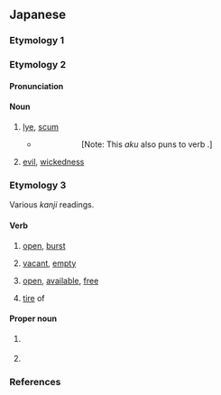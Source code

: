{{also|あぐ}}
==Japanese==

===Etymology 1===
{{ja-see-kango|悪|握}}

===Etymology 2===
{{ja-kanjitab|alt=灰汁}}
{{rfe|ja}}

====Pronunciation====
{{ja-pron|acc=0|acc_ref=DJR}}

====Noun====
{{ja-noun}}

# [[lye]], [[scum]]
#* {{RQ:Kokinshu|19|1044}}
#*: {{ja-usex|紅に染めし心もたのまれず人を'''あく'''にはうつるてふなり|くれなゐ に そめし こころ も たのまれず ひと を '''あく''' に は うつる てふ なり|rom=kurenai ni someshi kokoro mo tanomarezu hito o '''aku''' ni wa utsuru chō nari}}
#*:: [Note: This ''aku'' also puns to verb {{m|ja|飽く|tr=aku||to tire of}}.]
# {{ja-def|悪}} [[evil]], [[wickedness]]

===Etymology 3===
Various ''kanji'' readings.

====Verb====
{{ja-verb|type=1}}

# {{ja-def|開く}} [[open]], [[burst]]
# {{ja-def|空く}} [[vacant]], [[empty]]
# {{ja-def|明く}} [[open]], [[available]], [[free]]
# {{ja-def|飽く|厭く|倦く}} [[tire#Verb|tire]] of

====Proper noun====
{{ja-pos|proper}}

# {{ja-def|亜久|阿久|悪|渥|安久|吾久}} {{surname|lang=ja|A=a|nodot=1}}
# {{ja-def|愛玖|愛紅}} {{given name|female|lang=ja|A=a|nodot=1}}

===References===
<references/>